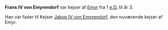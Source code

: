 {{title:Frans IV von Emyrendorf}}
{{author:Laura Holmegaard}}
{{timestamp:2009-11-24T09:14:36Z}}
{{copyright:Frans IV von Emyrendorf}}
'''Frans IV von Emyrendorf''' var kejser af [[Emyr]] fra 1 [[e.D.]] til år 3.

Han var fader til Kejser [[Jakop IV von Emyrendorf]], den nuværende kejser af Emyr.